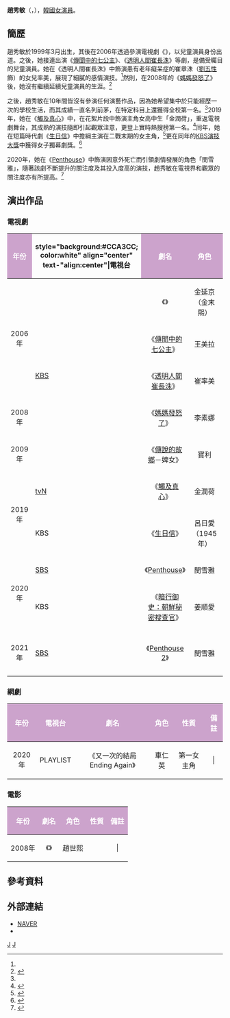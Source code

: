 {{藝人
|姓名 = 趙秀敏
|類型 = 女演員
|圖片 = 
|圖片尺寸 = 
|圖片簡介 = 
|本名 = 
|外文名 = 조수민
|外文 = ko
|羅馬拼音 = 
|英文名 = Jo Soo-min
|暱稱 =
|其他藝名 = 
|國籍 = {{KOR}}
|出生日期 = {{birth_date_and_age|1999|03|05}}
|出生地點 = {{KOR}}[[首爾特別市|首爾特別市]][[江南區_(首爾)|江南區]]{{link-ko|逸院洞|일원동}}
|宗教信仰 = 
|配偶 = 
|兒女 = 
|父母 =
|語言 = [[韓語|韓語]]
|職業 = [[演員|演員]]
|教育程度 = 宮內中學畢業<br>修理高中畢業<br>[[韓國外國語大學|韓國外國語大學]]漢語文化學部（休學）
|出道作 = 
|出道日期 = 2006年
|代表作 = 
|活躍年代 = 
|唱片公司 = 
|經紀公司 = [[Awesome娛樂|Awesome娛樂]]（－2021年，合約糾紛勝訴）<br>[[BPM娛樂|BPM娛樂]]（2022年－至今）
|相關團體 = 
|網站 = 
}}
'''趙秀敏'''（{{lang-ko|조수민}}，{{bd|1999年|3月5日}}），[[韓國|韓國]][[女演員|女演員]]。

== 簡歷 ==
趙秀敏於1999年3月出生，其後在2006年透過參演電視劇《{{link-ko|首爾 1945|서울 1945}}》，以兒童演員身份出道。之後，她接連出演《[[傳聞中的七公主|傳聞中的七公主]]》、《[[透明人間崔長洙|透明人間崔長洙]]》等劇，是備受矚目的兒童演員。她在《透明人間崔長洙》中飾演患有老年癡呆症的崔章洙（[[劉五性|劉五性]]飾）的女兒率美，展現了細膩的感情演技。<ref name="BI" />然則，在2008年的《[[媽媽發怒了|媽媽發怒了]]》後，她沒有繼續延續兒童演員的生涯。<ref name="BI">{{Cite web|title=조수민 "아역배우→10년 공백, 다시 연기하는 것 마음 벅차" [한복 인터뷰]③|url=https://www.edaily.co.kr/news/read?newsId=01272646625641328&mediaCodeNo=S|work=EDaily|language=ko|date=2020-01-25|access-date=2020-12-15|archive-date=2020-01-25|archive-url=https://web.archive.org/web/20200125075623/https://www.edaily.co.kr/news/read?newsId=01272646625641328&mediaCodeNo=S|dead-url=no}}</ref>

之後，趙秀敏在10年間皆沒有參演任何演藝作品，因為她希望集中於只能經歷一次的學校生活，而其成績一直名列前茅，在特定科目上還獲得全校第一名。<ref name="BI" />2019年，她在《[[觸及真心|觸及真心]]》中，在花絮片段中飾演主角女高中生「金潤荷」，重返電視劇舞台，其成熟的演技隨即引起觀眾注意，更登上實時熱搜榜第一名。<ref>{{Cite web|title=‘진심이 닿다’ 조수민, 이동욱 도움 받은 여고생…존재감 ‘반짝’|url=https://www.ytn.co.kr/_sn/1406_201902141106024633|work=YTN|language=ko|date=2019-02-14}}</ref>同年，她在短篇時代劇《[[生日信|生日信]]》中擔綱主演在二戰末期的女主角，<ref>{{Cite web|title=특집극 ‘생일편지’, 아역 출신 조수민의 재발견|url=https://www.hankyung.com/entertainment/article/2019091382744|work=韓國經濟|language=ko|date=2019-09-23|access-date=2020-12-15|archive-date=2021-07-12|archive-url=https://web.archive.org/web/20210712155418/https://www.hankyung.com/entertainment/article/2019091382744|dead-url=no}}</ref>更在同年的[[2019_KBS演技大獎|KBS演技大獎]]中獲得女子獨幕劇獎。<ref>{{Cite web|title=[인터뷰] 조수민 “믿고 보는 배우, 조수민을 기억해주셨으면”|url=https://www.hankyung.com/life/article/202003109960k|work=韓國經濟|language=ko|date=2020-03-10}}</ref>

2020年，她在《[[Penthouse_(電視劇)|Penthouse]]》中飾演因意外死亡而引領劇情發展的角色「閔雪雅」，隨著該劇不斷提升的關注度及其投入度高的演技，趙秀敏在電視界和觀眾的關注度亦有所提高。<ref>{{Cite web|title=‘펜트하우스’ 민설아 맞아? 조수민 남다른 ‘청초 미모’|url=https://www.donga.com/news/Entertainment/article/all/20201111/103908338/1|work=東亞日報|language=ko|date=2020-11-11}}</ref>

== 演出作品 ==
=== 電視劇 ===
{| class="wikitable" style="text-align:center"
!style="background:#CCA3CC; color:white" align="center"|年份
!style="background:#CCA3CC; color:white" align="center" text-"align:center"|電視台
!style="background:#CCA3CC; color:white" align="center"|劇名
!style="background:#CCA3CC; color:white" align="center"|角色
!style="background:#CCA3CC; color:white" align="center"|性質
|-
|rowspan=3| 2006年 || rowspan=5| [[韓國放送公社|KBS]] ||《{{link-ko|首爾 1945|서울 1945}}》|| 金延京（金末熙）||rowspan=9| 女配角 
|-
|《[[傳聞中的七公主|傳聞中的七公主]]》 || 王美拉 
|-
|《[[透明人間崔長洙|透明人間崔長洙]]》 || 崔率美 
|-
|2008年 || 《[[媽媽發怒了|媽媽發怒了]]》 || 李素娜 
|-
|2009年 ||《[[傳說的故鄉|傳說的故鄉]]－婢女》 || 寶利 
|-
|rowspan=2| 2019年 || [[TvN|tvN]] || 《[[觸及真心|觸及真心]]》 || 金潤荷 
|-
|KBS || 《[[生日信|生日信]]》 ||  呂日愛（1945年）
|-
|rowspan=2| 2020年 || [[SBS_(韓國)|SBS]] ||《[[Penthouse_(電視劇)|Penthouse]]》 || 閔雪雅 
|-
|KBS || 《[[暗行御史：朝鮮秘密搜查官|暗行御史：朝鮮秘密搜查官]]》 || 姜順愛 
|-
|2021年 || [[SBS_(韓國)|SBS]] ||《[[Penthouse_2|Penthouse 2]]》 || 閔雪雅 ||  | 客串
|}

=== 網劇 ===
{| class="wikitable"
!style="background:#CCA3CC; color:white" align="center"|年份
!style="background:#CCA3CC; color:white" align="center"|電視台
!style="background:#CCA3CC; color:white" align="center"|劇名
!style="background:#CCA3CC; color:white" align="center"|角色
!style="background:#CCA3CC; color:white" align="center"|性質
!style="background:#CCA3CC; color:white" align="center"|備註
|-
|2020年 || PLAYLIST || 《又一次的結局Ending Again》|| 車仁英 || 第一女主角 ||  | 
|}

=== 電影 ===
{| class="wikitable"
!style="background:#CCA3CC; color:white" align="center"|年份
!style="background:#CCA3CC; color:white" align="center"|劇名
!style="background:#CCA3CC; color:white" align="center"|角色
!style="background:#CCA3CC; color:white" align="center"|性質
!style="background:#CCA3CC; color:white" align="center"|備註
|-
|2008年 || 《{{link-en|最後的禮物|His Last Gift}}》|| 趙世熙||  ||  | 
|}

== 參考資料 ==
{{reflist}}

== 外部連結 ==
* [https://people.search.naver.com/search.naver?where=nexearch&query=%EC%A1%B0%EC%88%98%EB%AF%BC&sm=tab_etc&ie=utf8&key=PeopleService&os=129958 NAVER]{{ko}}
* {{instagram|soominn_jo}}

{{Big Planet Made娛樂}}

[[Category:韓國電視女演員|J]]
[[Category:韓國女演員|J]]